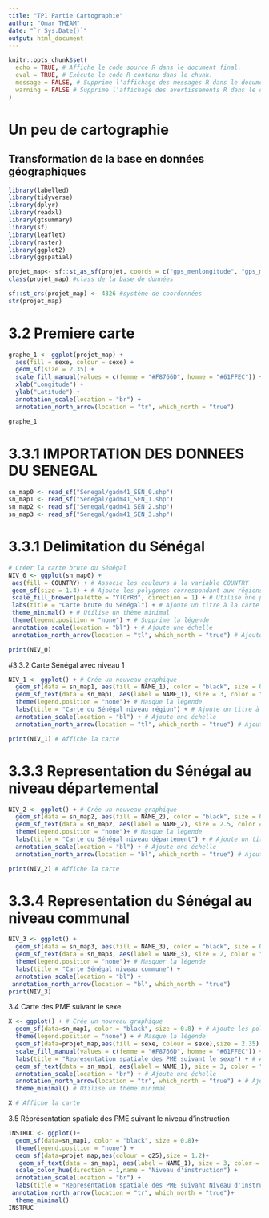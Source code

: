 ---
title: "TP1 Partie Cartographie"
author: "Omar THIAM"
date: "`r Sys.Date()`"
output: html_document
---

```{r setup, include=FALSE}
knitr::opts_chunk$set(
  echo = TRUE, # Affiche le code source R dans le document final.
  eval = TRUE, # Exécute le code R contenu dans le chunk.
  message = FALSE, # Supprime l'affichage des messages R dans le document final.
  warning = FALSE # Supprime l'affichage des avertissements R dans le document
)
```

# Un peu de cartographie

## Transformation de la base en données géographiques

```{r packages needed}
library(labelled)
library(tidyverse)
library(dplyr)
library(readxl)
library(gtsummary)
library(sf)
library(leaflet)
library(raster)
library(ggplot2)
library(ggspatial)
```

```{r}
projet_map<- sf::st_as_sf(projet, coords = c("gps_menlongitude", "gps_menlatitude")) #changer les données en type spatial
class(projet_map) #class de la base de données
```

```{r}
sf::st_crs(projet_map) <- 4326 #système de coordonnées
str(projet_map)
```

# 3.2 Premiere carte

```{r}
graphe_1 <- ggplot(projet_map) +
  aes(fill = sexe, colour = sexe) +
  geom_sf(size = 2.35) +
  scale_fill_manual(values = c(femme = "#F8766D", homme = "#61FFEC")) +
  xlab("Longitude") +
  ylab("Latitude") +
  annotation_scale(location = "br") +
  annotation_north_arrow(location = "tr", which_north = "true")

graphe_1
```
# 3.3.1 IMPORTATION DES DONNEES DU SENEGAL
```{r}

sn_map0 <- read_sf("Senegal/gadm41_SEN_0.shp")
sn_map1 <- read_sf("Senegal/gadm41_SEN_1.shp")
sn_map2 <- read_sf("Senegal/gadm41_SEN_2.shp")
sn_map3 <- read_sf("Senegal/gadm41_SEN_3.shp")
```

# 3.3.1 Delimitation du Sénégal

```{r}
# Créer la carte brute du Sénégal
NIV_0 <- ggplot(sn_map0) +
 aes(fill = COUNTRY) + # Associe les couleurs à la variable COUNTRY
 geom_sf(size = 1.4) + # Ajoute les polygones correspondant aux régions
 scale_fill_brewer(palette = "YlOrRd", direction = 1) + # Utilise une palette de couleurs jaune-orange-rouge
 labs(title = "Carte brute du Sénégal") + # Ajoute un titre à la carte
 theme_minimal() + # Utilise un thème minimal
 theme(legend.position = "none") + # Supprime la légende
 annotation_scale(location = "bl") + # Ajoute une échelle
 annotation_north_arrow(location = "tl", which_north = "true") # Ajoute une flèche indiquant le nord

print(NIV_0)

```

#3.3.2 Carte Sénégal avec niveau 1

```{r}
NIV_1 <- ggplot() + # Crée un nouveau graphique
  geom_sf(data = sn_map1, aes(fill = NAME_1), color = "black", size = 0.8) + # Ajoute les polygones correspondant aux régions avec le remplissage basé sur NAME_1
  geom_sf_text(data = sn_map1, aes(label = NAME_1), size = 3, color = "black") +  # Ajoute les noms des régions
  theme(legend.position = "none")+ # Masque la légende
  labs(title = "Carte du Sénégal niveau région") + # Ajoute un titre à la carte
  annotation_scale(location = "bl") + # Ajoute une échelle
  annotation_north_arrow(location = "tl", which_north = "true") # Ajoute une flèche indiquant le nord

print(NIV_1) # Affiche la carte

```

# 3.3.3 Representation du Sénégal au niveau départemental

```{r}
NIV_2 <- ggplot() + # Crée un nouveau graphique
  geom_sf(data = sn_map2, aes(fill = NAME_2), color = "black", size = 0.8) + # Ajoute les polygones correspondant aux régions avec le remplissage basé sur NAME_2
  geom_sf_text(data = sn_map2, aes(label = NAME_2), size = 2.5, color = "black") +  # Ajoute les noms des régions
  theme(legend.position = "none")+ # Masque la légende
  labs(title = "Carte du Sénégal niveau département") + # Ajoute un titre à la carte
  annotation_scale(location = "bl") + # Ajoute une échelle
  annotation_north_arrow(location = "bl", which_north = "true") # Ajoute une flèche indiquant le nord

print(NIV_2) # Affiche la carte
```

# 3.3.4 Representation du Sénégal au niveau communal

```{r}
NIV_3 <- ggplot() +
  geom_sf(data = sn_map3, aes(fill = NAME_3), color = "black", size = 0.8) +
  geom_sf_text(data = sn_map3, aes(label = NAME_3), size = 2, color = "black") +  # Ajouter les noms des régions
  theme(legend.position = "none")+ # Masquer la légende
  labs(title = "Carte Sénégal niveau commune") +
  annotation_scale(location = "bl") +
 annotation_north_arrow(location = "bl", which_north = "true")
print(NIV_3)
```

3.4 Carte des PME suivant le sexe

```{r}
X <- ggplot() + # Crée un nouveau graphique
  geom_sf(data=sn_map1, color = "black", size = 0.8) + # Ajoute les polygones correspondant aux régions sans remplissage
  theme(legend.position = "none") + # Masque la légende
  geom_sf(data=projet_map,aes(fill = sexe, colour = sexe),size = 2.35) + # Ajoute les polygones correspondant aux PME avec remplissage basé sur le sexe
  scale_fill_manual(values = c(femme = "#F8766D", homme = "#61FFEC")) + # Définit les couleurs de remplissage manuellement
  labs(title = "Representation spatiale des PME suivant le sexe") + # Ajoute un titre à la carte
  geom_sf_text(data = sn_map1, aes(label = NAME_1), size = 3, color = "black") + # Ajoute les noms des régions
  annotation_scale(location = "br") + # Ajoute une échelle
  annotation_north_arrow(location = "tr", which_north = "true") + # Ajoute une flèche indiquant le nord
  theme_minimal() # Utilise un thème minimal

X # Affiche la carte

```

3.5 Réprésentation spatiale des PME suivant le niveau d’instruction


```{r}
INSTRUC <- ggplot()+
  geom_sf(data=sn_map1, color = "black", size = 0.8)+
  theme(legend.position = "none") +
  geom_sf(data=projet_map,aes(colour = q25),size = 1.2)+
   geom_sf_text(data = sn_map1, aes(label = NAME_1), size = 3, color = "black") +
  scale_color_hue(direction = 1,name = "Niveau d'instruction") +
  annotation_scale(location = "br") +
  labs(title = "Representation spatiale des PME suivant Niveau d'instruction")+
 annotation_north_arrow(location = "tr", which_north = "true")+
  theme_minimal()
INSTRUC
```
